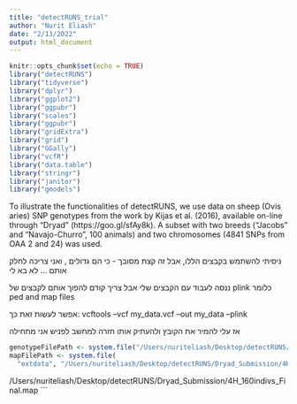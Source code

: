 ```yaml
---
title: "detectRUNS_trial"
author: "Nurit Eliash"
date: "2/13/2022"
output: html_document
---
```


```r
knitr::opts_chunk$set(echo = TRUE)
library("detectRUNS")
library("tidyverse")
library("dplyr")
library("ggplot2")
library("ggpubr")
library("scales")
library("ggpubr")
library("gridExtra")
library("grid")
library("GGally")
library("vcfR")
library("data.table")
library("stringr")
library("janitor")
library("gmodels")
```

To illustrate the functionalities of detectRUNS, we use data on sheep (Ovis aries) SNP genotypes from the work by Kijas et al. (2016), available on-line through “Dryad” (https://goo.gl/sfAy8k). A subset with two breeds (“Jacobs” and “Navajo-Churro”, 100 animals) and two chromosomes (4841 SNPs from OAA 2 and 24) was used.

ניסיתי להשתמש בקבצים הללו, אבל זה קצת מסובך - כי הם גדולים , ואני צריכה לחלק אותם ... 
לא בא לי 

ננסה לעבוד עם הקבצים שלי 
אבל צריך קודם להפוך אותם לקבצים של 
plink 
כלומר
ped and map files

אפשר לעשות זאת כך:
vcftools --vcf my_data.vcf --out my_data --plink

אז עלי להמיר את הקובץ ולהעתיק אותו חזרה למחשב לפניש אני מתחילה
```r
genotypeFilePath <- system.file("/Users/nuriteliash/Desktop/detectRUNS/Dryad_Submission/4H_160indivs_Final.ped")
mapFilePath <- system.file(
  "extdata", "/Users/nuriteliash/Desktop/detectRUNS/Dryad_Submission/4H_160indivs_Final.map", package="detectRUNS")

```
/Users/nuriteliash/Desktop/detectRUNS/Dryad_Submission/4H_160indivs_Final.map
```
